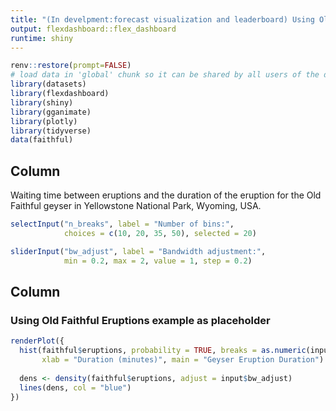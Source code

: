 ```yaml
---
title: "(In develpment:forecast visualization and leaderboard) Using Old Faithful Eruptions example as placeholder"
output: flexdashboard::flex_dashboard
runtime: shiny
---
```


```r
renv::restore(prompt=FALSE)
# load data in 'global' chunk so it can be shared by all users of the dashboard
library(datasets)
library(flexdashboard)
library(shiny)
library(gganimate)
library(plotly)
library(tidyverse)
data(faithful)

```

Column {.sidebar}
-----------------------------------------------------------------------

Waiting time between eruptions and the duration of the eruption for the
Old Faithful geyser in Yellowstone National Park, Wyoming, USA.

```r
selectInput("n_breaks", label = "Number of bins:",
            choices = c(10, 20, 35, 50), selected = 20)

sliderInput("bw_adjust", label = "Bandwidth adjustment:",
            min = 0.2, max = 2, value = 1, step = 0.2)
```

Column
-----------------------------------------------------------------------

### Using Old Faithful Eruptions example as placeholder

```r
renderPlot({
  hist(faithful$eruptions, probability = TRUE, breaks = as.numeric(input$n_breaks),
       xlab = "Duration (minutes)", main = "Geyser Eruption Duration")
  
  dens <- density(faithful$eruptions, adjust = input$bw_adjust)
  lines(dens, col = "blue")
})
```
